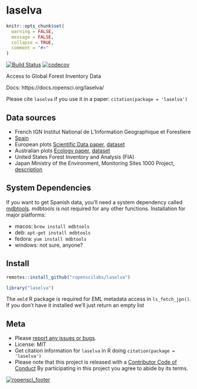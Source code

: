 laselva
=======

```r
knitr::opts_chunk$set(
  warning = FALSE,
  message = FALSE,
  collapse = TRUE,
  comment = "#>"
)
```

[![Build Status](https://travis-ci.org/ropenscilabs/laselva.svg?branch=master)](https://travis-ci.org/ropenscilabs/laselva)
[![codecov](https://codecov.io/gh/ropenscilabs/laselva/branch/master/graph/badge.svg)](https://codecov.io/gh/ropenscilabs/laselva)

Access to Global Forest Inventory Data

Docs: https://docs.ropensci.org/laselva/

Please cite `laselva` if you use it in a paper: `citation(package = 'laselva')`

## Data sources

- French IGN Institut National de L'Information Geographique et Forestiere
- [Spain][esp]
- European plots [Scientific Data paper][eupaper], [dataset][eufig]
- Australian plots [Ecology paper][auspaper], [dataset][ausfig]
- United States Forest Inventory and Analysis (FIA)
- Japan Ministry of the Environment, Monitoring Sites 1000 Project, [description][jpn]

## System Dependencies

If you want to get Spanish data, you'll need a system dependency called [mdbtools][]. mdbtools is not required for any other functions. Installation for major platforms:

- macos: `brew install mdbtools`
- deb: `apt-get install mdbtools`
- fedora: `yum install mdbtools`
- windows: not sure, anyone?

## Install

```r
remotes::install_github("ropenscilabs/laselva")
```

```r
library("laselva")
```

The `emld` R package is required for EML metadata access in `ls_fetch_jpn()`. If you don't have it
installed we'll just return an empty list

## Meta

* Please [report any issues or bugs](https://github.com/ropenscilabs/laselva/issues).
* License: MIT
* Get citation information for `laselva` in R doing `citation(package = 'laselva')`
* Please note that this project is released with a [Contributor Code of Conduct][coc]
By participating in this project you agree to abide by its terms.

[![ropensci_footer](https://ropensci.org/public_images/github_footer.png)](https://ropensci.org)

[coc]: https://github.com/ropenscilabs/laselva/blob/master/.github/CODE_OF_CONDUCT.md
[auspaper]: https://doi.org/10.1890/14-0458R.1
[ausfig]: https://figshare.com/collections/Long-term_stem_inventory_data_from_tropical_rain_forest_plots_in_Australia/3307029
[eupaper]: https://doi.org/10.1038/sdata.2016.123
[eufig]: https://doi.org/10.6084/m9.figshare.c.3288407.v1
[esp]: https://www.miteco.gob.es/fr/biodiversidad/servicios/banco-datos-naturaleza/informacion-disponible/ifn3_base_datos_1_25.aspx
[jpn]: http://db.cger.nies.go.jp/JaLTER/ER_DataPapers/archives/2011/ERDP-2011-01/metadata
[mdbtools]: https://github.com/brianb/mdbtools
